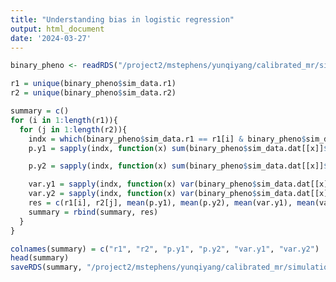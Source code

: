 ```yaml
---
title: "Understanding bias in logistic regression"
output: html_document
date: '2024-03-27'
---
```


```r
binary_pheno <- readRDS("/project2/mstephens/yunqiyang/calibrated_mr/simulation_trio/logistic202403/binary_pheno.rds")
```

```r
r1 = unique(binary_pheno$sim_data.r1)
r2 = unique(binary_pheno$sim_data.r2)
```

```r
summary = c()
for (i in 1:length(r1)){
  for (j in 1:length(r2)){
    indx = which(binary_pheno$sim_data.r1 == r1[i] & binary_pheno$sim_data.r2 == r2[j])
    p.y1 = sapply(indx, function(x) sum(binary_pheno$sim_data.dat[[x]]$pheno[,1])/nrow(binary_pheno$sim_data.dat[[x]]$pheno))

    p.y2 = sapply(indx, function(x) sum(binary_pheno$sim_data.dat[[x]]$pheno[,2])/nrow(binary_pheno$sim_data.dat[[x]]$pheno))

    var.y1 = sapply(indx, function(x) var(binary_pheno$sim_data.dat[[x]]$pheno[,1]))
    var.y2 = sapply(indx, function(x) var(binary_pheno$sim_data.dat[[x]]$pheno[,2]))
    res = c(r1[i], r2[j], mean(p.y1), mean(p.y2), mean(var.y1), mean(var.y2))
    summary = rbind(summary, res)
  }
}
```

```r
colnames(summary) = c("r1", "r2", "p.y1", "p.y2", "var.y1", "var.y2")
head(summary)
saveRDS(summary, "/project2/mstephens/yunqiyang/calibrated_mr/simulation_trio/logistic_bias.rds")
```

